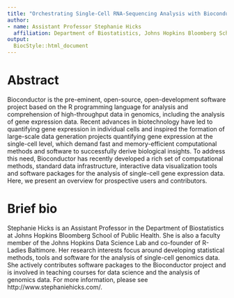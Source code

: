 ```yaml
---
title: "Orchestrating Single-Cell RNA-Sequencing Analysis with Bioconductor"
author:
- name: Assistant Professor Stephanie Hicks
  affiliation: Department of Biostatistics, Johns Hopkins Bloomberg School of Public Health, Baltimore, MD USA
output:
  BiocStyle::html_document
---
```


# Abstract

Bioconductor is the pre-eminent, open-source, open-development software project based on the R programming language for analysis and comprehension of high-throughput data in genomics, including the analysis of gene expression data. Recent advances in biotechnology have led to quantifying gene expression in individual cells and inspired the formation of large-scale data generation projects quantifying gene expression at the single-cell level, which demand fast and memory-efficient computational methods and software to successfully derive biological insights. To address this need, Bioconductor has recently developed a rich set of computational methods, standard data infrastructure, interactive data visualization tools and software packages for the analysis of single-cell gene expression data. Here, we present an overview for prospective users and contributors.  

# Brief bio

Stephanie Hicks is an Assistant Professor in the Department of Biostatistics at Johns Hopkins Bloomberg School of Public Health. She is also a faculty member of the Johns Hopkins Data Science Lab and co-founder of R-Ladies Baltimore. Her research interests focus around developing statistical methods, tools and software for the analysis of single-cell genomics data. She actively contributes software packages to the Bioconductor project and is involved in teaching courses for data science and the analysis of genomics data. For more information, please see http://www.stephaniehicks.com/.
